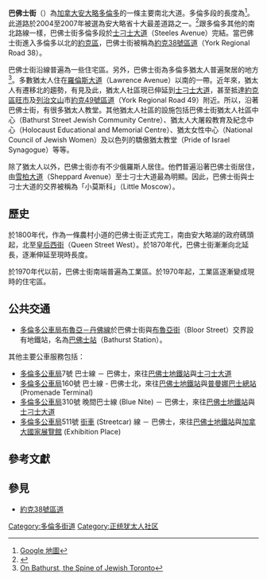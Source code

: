 {{Infobox road
|marker_image=
|state=
|highway_name=巴佛士街
|type=
|route=
|alternate_name=Bathurst Street
|maint=多倫多道路部門
|section=
|map=
|length_km=
|length_round=
|length_ref=
|length_notes=（多倫多段）
|established= ～1800年代
|decommissioned=
|direction_a=南
|terminus_a=[[安大略湖|安大略湖]]（Lake Ontario）
|beltway_city=
|junction=
|direction_b=北
|terminus_b=[[士刁士大道|士刁士大道]]（Steeles Avenue）
|counties=
|rural_municipalities=
|cities=[[多倫多|多倫多]]<br>[[北約克|北約克]]
|system=
|previous_type=
|previous_route=
|next_type=
|next_route=
|browse=
|commons=
|customcommons=
}}

'''巴佛士街'''（{{Lang-en|Bathurst Street}}）為[[加拿大|加拿大]][[安大略|安大略]][[多倫多|多倫多]]的一條主要南北大道。多倫多段的長度為{{convert|18.2|km|mi|abbr=on}}<ref>[http://maps.google.ca/maps?f=d&source=s_d&saddr=1+Bathurst+Street,+Toronto,+ON&daddr=Steeles+%26+Bathurst,+Toronto,+ON&hl=zh-TW&geocode=FRvOmQIdXX9E-yn3ANp-JDUriDG-gbx5bi2PvQ%3BFWE4nAIda8FD-ykr1m94ti0riDEPE9-bsXDJvA&mra=ls&sll=49.891235,-97.15369&sspn=26.354456,78.925781&ie=UTF8&ll=43.727445,-79.472351&spn=0.230234,0.616608&t=h&z=11 Google 地圖]</ref>。此道路於2004至2007年被選為安大略省十大最差道路之一。<ref>{{cite web|url = http://www.worstroads.ca/inc/db2file.asp?fileid=4|title = CAA安大略省十大最差道路|deadurl = yes|archiveurl = https://web.archive.org/web/20071006085939/http://www.worstroads.ca/inc/db2file.asp?fileid=4|archivedate = 2007-10-06}}</ref>跟多倫多其他的南北路線一樣，巴佛士街多倫多段於[[士刁士大道|士刁士大道]]（Steeles Avenue）完結。當巴佛士街進入多倫多以北的[[約克區|約克區]]，巴佛士街被稱為[[約克38號區道|約克38號區道]]（York Regional Road 38）。

巴佛士街沿線普遍為一些住宅區。另外，巴佛士街為多倫多猶太人普遍聚居的地方<ref>[http://www.nationalpost.com/related/links/story.html?id=1640881 On Bathurst, the Spine of Jewish Toronto]{{dead link|date=2017年12月 |bot=InternetArchiveBot |fix-attempted=yes }}</ref>。多數猶太人住在[[羅倫詩大道|羅倫斯大道]]（Lawrence Avenue）以南的一帶。近年來，猶太人有遷移北的趨勢，有見及此，猶太人社區現已伸延到[[士刁士大道|士刁士大道]]，甚至抵達[[約克區|約克區]][[旺市|旺市]]及[[烈治文山|列治文山]]市[[約克49號區道|約克49號區道]]（York Regional Road 49）附近。所以，沿著巴佛士街，有很多猶太人教堂。其他猶太人社區的設施包括巴佛士街猶太人社區中心（Bathurst Street Jewish Community Centre）、猶太人大屠殺教育及紀念中心（Holocaust Educational and Memorial Centre）、猶太女性中心（National Council of Jewish Women）及以色列的驕傲猶太教堂（Pride of Israel Synagogue）等等。

除了猶太人以外，巴佛士街亦有不少俄羅斯人居住。他們普遍沿著巴佛士街居住，由[[雪柏大道|雪柏大道]]（Sheppard Avenue）至士刁士大道最為明顯。因此，巴佛士街與士刁士大道的交界被稱為「小莫斯科」（Little Moscow）。

==歷史==
於1800年代，作為一條農村小道的巴佛士街正式完工，南由安大略湖的政府碼頭起，北至[[皇后街（多倫多）|皇后西街]]（Queen Street West）。於1870年代，巴佛士街漸漸向北延長，逐漸伸延至現時長度。

於1970年代以前，巴佛士街南端普遍為工業區。於1970年起，工業區逐漸變成現時的住宅區。

==公共交通==
* [[多倫多公車局|多倫多公車局]][[布魯亞－丹佛線|布魯亞－丹佛線]]於巴佛士街與[[布落街|布魯亞街]]（Bloor Street）交界設有地鐵站，名為[[巴佛士站|巴佛士站]]（Bathurst Station）。

其他主要公車服務包括：
* [[多倫多公車局|多倫多公車局]]7號 巴士線 － 巴佛士，來往[[巴佛士地鐵站|巴佛士地鐵站]]與[[士刁士大道|士刁士大道]]
* [[多倫多公車局|多倫多公車局]]160號 巴士線 - 巴佛士北，來往[[巴佛士地鐵站|巴佛士地鐵站]]與[[普曼娜巴士總站|普曼娜巴士總站]] (Promenade Terminal)
* [[多倫多公車局|多倫多公車局]]310號 晚間巴士線 (Blue Nite) － 巴佛士，來往[[巴佛士地鐵站|巴佛士地鐵站]]與[[士刁士大道|士刁士大道]]
* [[多倫多公車局|多倫多公車局]]511號 [[街車|街車]] (Streetcar) 線 － 巴佛士，來往[[巴佛士地鐵站|巴佛士地鐵站]]與[[加拿大國家展覽館|加拿大國家展覽館]] (Exhibition Place)

==參考文獻==
{{reflist}}

==參見==
* [[約克38號區道|約克38號區道]]

{{多倫多街道}}

[[Category:多倫多街道|Category:多倫多街道]]
[[Category:正统犹太人社区|Category:正统犹太人社区]]